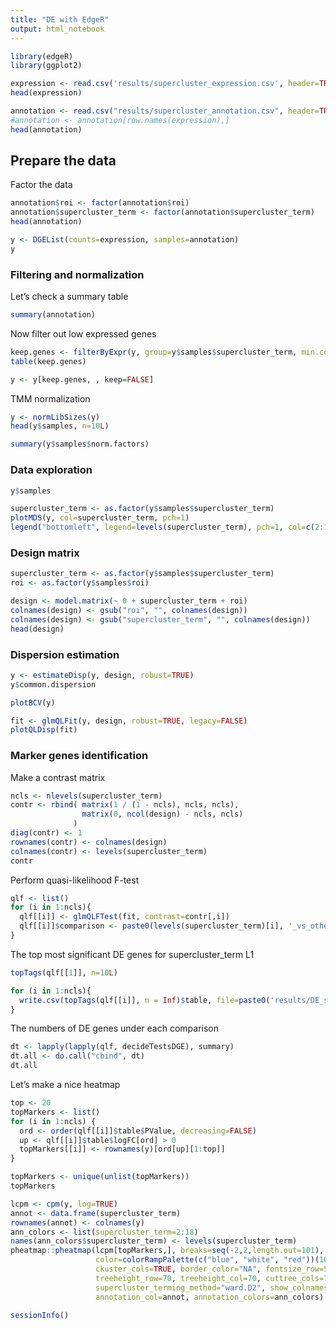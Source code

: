```yaml
---
title: "DE with EdgeR"
output: html_notebook
---
```


```r
library(edgeR)
library(ggplot2)
```

```r
expression <- read.csv('results/supercluster_expression.csv', header=TRUE, row.names=1)
head(expression)
```

```r
annotation <- read.csv("results/supercluster_annotation.csv", header=TRUE, row.names=1)
#annotation <- annotation[row.names(expression),]
head(annotation)
```

## Prepare the data

Factor the data

```r
annotation$roi <- factor(annotation$roi)
annotation$supercluster_term <- factor(annotation$supercluster_term)
head(annotation)
```

```r
y <- DGEList(counts=expression, samples=annotation)
y
```

### Filtering and normalization

Let's check a summary table

```r
summary(annotation)
```

Now filter out low expressed genes

```r
keep.genes <- filterByExpr(y, group=y$samples$supercluster_term, min.count=0.01, min.total.count=1)
table(keep.genes)
```

```r
y <- y[keep.genes, , keep=FALSE]
```

TMM normalization

```r
y <- normLibSizes(y)
head(y$samples, n=10L)
```

```r
summary(y$samples$norm.factors)
```

### Data exploration

```r
y$samples
```

```r
supercluster_term <- as.factor(y$samples$supercluster_term)
plotMDS(y, col=supercluster_term, pch=1)
legend("bottomleft", legend=levels(supercluster_term), pch=1, col=c(2:18), cex=0.8, ncol=2)
```

### Design matrix

```r
supercluster_term <- as.factor(y$samples$supercluster_term)
roi <- as.factor(y$samples$roi)

design <- model.matrix(~ 0 + supercluster_term + roi)
colnames(design) <- gsub("roi", "", colnames(design))
colnames(design) <- gsub("supercluster_term", "", colnames(design))
head(design)
```

### Dispersion estimation

```r
y <- estimateDisp(y, design, robust=TRUE)
y$common.dispersion
```

```r
plotBCV(y)
```

```r
fit <- glmQLFit(y, design, robust=TRUE, legacy=FALSE)
plotQLDisp(fit)
```

### Marker genes identification

Make a contrast matrix

```r
ncls <- nlevels(supercluster_term)
contr <- rbind( matrix(1 / (1 - ncls), ncls, ncls),
                matrix(0, ncol(design) - ncls, ncls)
              )
diag(contr) <- 1
rownames(contr) <- colnames(design)
colnames(contr) <- levels(supercluster_term)
contr
```

Perform quasi-likelihood F-test

```r
qlf <- list()
for (i in 1:ncls){
  qlf[[i]] <- glmQLFTest(fit, contrast=contr[,i])
  qlf[[i]]$comparison <- paste0(levels(supercluster_term)[i], '_vs_others')
}
```

The top most significant DE genes for supercluster_term L1

```r
topTags(qlf[[1]], n=10L)
```

```r
for (i in 1:ncls){
  write.csv(topTags(qlf[[i]], n = Inf)$table, file=paste0('results/DE_sup/degenes_', gsub('/', '.', levels(supercluster_term)[i]), '.csv'))
}
```

The numbers of DE genes under each comparison

```r
dt <- lapply(lapply(qlf, decideTestsDGE), summary)
dt.all <- do.call("cbind", dt)
dt.all
```

Let's make a nice heatmap

```r
top <- 20
topMarkers <- list()
for (i in 1:ncls) {
  ord <- order(qlf[[i]]$table$PValue, decreasing=FALSE)
  up <- qlf[[i]]$table$logFC[ord] > 0
  topMarkers[[i]] <- rownames(y)[ord[up][1:top]]
}

topMarkers <- unique(unlist(topMarkers))
topMarkers
```

```r
lcpm <- cpm(y, log=TRUE)
annot <- data.frame(supercluster_term)
rownames(annot) <- colnames(y)
ann_colors <- list(supercluster_term=2:18)
names(ann_colors$supercluster_term) <- levels(supercluster_term)
pheatmap::pheatmap(lcpm[topMarkers,], breaks=seq(-2,2,length.out=101),
                   color=colorRampPalette(c("blue", "white", "red"))(100), scale="row",
                   ckuster_cols=TRUE, border_color="NA", fontsize_row=5,
                   treeheight_row=70, treeheight_col=70, cuttree_cols=7,
                   supercluster_terming_method="ward.D2", show_colnames=FALSE,
                   annotation_col=annot, annotation_colors=ann_colors)
```

```r
sessionInfo()
```
